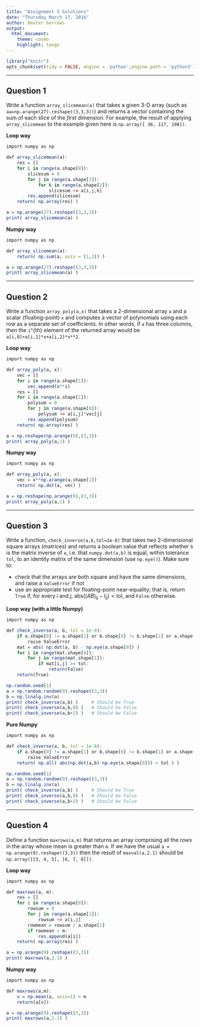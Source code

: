 ```yaml
---
title: "Assignment 5 Solutions"
date: "Thursday March 17, 2016"
author: Dexter barrows
output:
  html_document:
    theme: cosmo
    highlight: tango
---
```


```r
library("knitr")
opts_chunk$set(tidy = FALSE, engine = 'python',engine.path = 'python3')
```



***

## Question 1

Write a function `array_slicemean(a)` that takes a given 3-D array (such as `aa=np.arange(27).reshape((3,3,3))`) and returns a vector containing the sum of each slice of the *first* dimension. For example, the result of applying `array_slicemean` to the example given here is `np.array([ 36, 117, 198])`.

**Loop way**

```r
import numpy as np

def array_slicemean(a):
	res = []
	for i in range(a.shape[0]):
		slicesum = 0
		for j in range(a.shape[1]):
			for k in range(a.shape[2]):
				slicesum += a[i,j,k]
		res.append(slicesum)
	return( np.array(res) )

a = np.arange(27).reshape((3,3,3))
print( array_slicemean(a) )
```

**Numpy way**

```r
import numpy as np

def array_slicemean(a):
	return( np.sum(a, axis = (1,2)) )

a = np.arange(27).reshape((3,3,3))
print( array_slicemean(a) )	
```


***

## Question 2

Write a function `array_poly(a,x)` that takes a 2-dimensional array `a` and a scalar (floating-point) `x` and computes a vector of polynomials using each row as a separate set of coefficients. In other words, if `a` has three columns, then the `i`^{th} element of the returned array would be `a[i,0]+a[i,1]*x+a[i,2]*x**2`.

**Loop way**

```r
import numpy as np

def array_poly(a, x):
	vec = []
	for i in range(a.shape[1]):
		vec.append(x**i)
	res = []
	for i in range(a.shape[1]):
		polysum = 0
		for j in range(a.shape[0]):
			polysum += a[i,j]*vec[j]
		res.append(polysum)
	return( np.array(res) )

a = np.reshape(np.arange(9),(3,3))
print( array_poly(a,2) )
```

**Numpy way**

```r
import numpy as np

def array_poly(a, x):
	vec = x**np.arange(a.shape[1])
	return( np.dot(a, vec) )

a = np.reshape(np.arange(9),(3,3))
print( array_poly(a,2) )
```


***


## Question 3

Write a function, `check_inverse(a,b,tol=1e-8)` that takes two 2-dimensional square arrays (matrices) and returns a boolean value that reflects whether `b` is the matrix inverse of `a`, i.e. that `numpy.dot(a,b)` is equal, within tolerance `tol`, to an identity matrix of the same dimension (use `np.eye()`). Make sure to:

- check that the arrays are both square and have the same dimensions, and raise a `ValueError` if not
- use an appropriate test for floating-point near-equality; that is, return `True` if, for every $i$ and $j$, $\textrm{abs}((AB)_{ij}-I_{ij})<\textrm{tol}$, and `False` otherwise.

**Loop way (with a little Numpy)**

```r
import numpy as np

def check_inverse(a, b, tol = 1e-8):
	if a.shape[0] != a.shape[1] or b.shape[0] != b.shape[1] or a.shape[0] != b.shape[0]:
		raise ValueError
	mat = abs( np.dot(a, b) - np.eye(a.shape[0]) )
	for i in range(mat.shape[0]):
		for j in range(mat.shape[1]):
			if mat[i,j] >= tol:
				return(False)
	return(True)

np.random.seed(1)
a = np.random.random(9).reshape((3,3))
b = np.linalg.inv(a)
print( check_inverse(a,b) ) 	# Should be True
print( check_inverse(a,b,0) )	# Should be False
print( check_inverse(a,b+2) )	# Should be False
```

**Pure Numpy**

```r
import numpy as np

def check_inverse(a, b, tol = 1e-8):
	if a.shape[0] != a.shape[1] or b.shape[0] != b.shape[1] or a.shape[0] != b.shape[0]:
		raise ValueError
	return( np.all( abs(np.dot(a,b)-np.eye(a.shape[0])) < tol ) )

np.random.seed(1)
a = np.random.random(9).reshape((3,3))
b = np.linalg.inv(a)
print( check_inverse(a,b) ) 	# Should be True
print( check_inverse(a,b,0) )	# Should be False
print( check_inverse(a,b+2) )	# Should be False
```


***

## Question 4

Define a function `maxrows(a,m)` that returns an array comprising all the *rows* in the array whose mean is greater than `m`. If we have the usual `a = np.arange(9).reshape((3,3))` then the result of `maxval(a,2.1)` should be `np.array([[3, 4, 5], [6, 7, 8]])`.

**Loop way**

```r
import numpy as np

def maxrows(a, m):
	res = []
	for i in range(a.shape[0]):
		rowsum = 0
		for j in range(a.shape[1]):
			rowsum += a[i,j]
		rowmean = rowsum / a.shape[1]
		if rowmean > m:
			res.append(a[i])
	return( np.array(res) )

a = np.arange(9).reshape((3,3))
print( maxrows(a,2.1) )
```

**Numpy way**

```r
import numpy as np

def maxrows(a,m):
    v = np.mean(a, axis=1) > m
    return(a[v])

a = np.arange(9).reshape((3,3))
print( maxrows(a,2.1) )
```